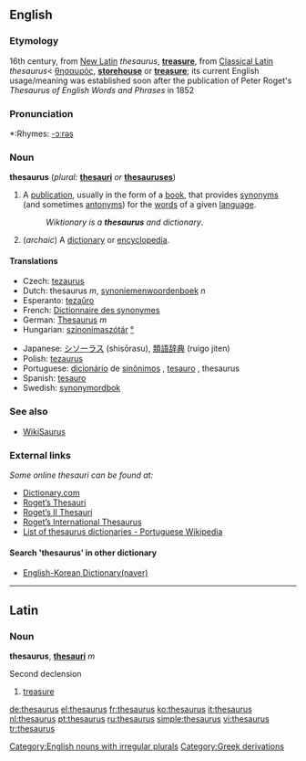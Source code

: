 {{wikipedia}}
{{see|Thesaurus}}
==English==
===Etymology===
16th century, from [[New Latin]] ''thesaurus'', '''[[treasure]]''', from [[Classical Latin]] ''thesaurus''< {{Gr.}} [[θησαυρός]], '''[[storehouse]]''' or '''[[treasure]]'''; its current English usage/meaning was established soon after the publication of Peter Roget's ''Thesaurus of English Words and Phrases'' in 1852

===Pronunciation===
*:Rhymes: [[Rhymes:English:-ɔːrəs|-ɔːrəs]]

===Noun===
'''thesaurus'''  (''plural:'' '''[[thesauri]]''' ''or'' '''[[thesauruses]]''')

# A [[publication]], usually in the form of a [[book]], that provides [[synonym]]s (and sometimes [[antonym]]s) for the [[word]]s of a given [[language]].
#:''Wiktionary is a '''thesaurus''' and dictionary''.
# (''archaic'') A [[dictionary]] or [[encyclopedia]].

====Translations====
{{top}}
*Czech: [[tezaurus#Czech|tezaurus]] {{m}}
*Dutch: thesaurus ''m'', [[synoniemenwoordenboek]] ''n''
*Esperanto: [[tezaŭro]]
*French: [[Dictionnaire des synonymes]]
*German: [[Thesaurus]] ''m''
*Hungarian: [[szinonímaszótár]] [[:hu:szinonímaszótár|°]]
{{mid}}
*Japanese: [[シソーラス]] (shisōrasu), [[類語辞典]] (ruigo jiten)
*Polish: [[tezaurus]] {{m}}
*Portuguese: [[dicionário]] de [[sinônimos]] {{m}}, [[tesauro]] {{m}}, thesaurus {{m}}
*Spanish: [[tesauro]] {{m}}
*Swedish: [[synonymordbok]]
{{bottom}}

=== See also ===
* [[WikiSaurus]]

===External links===
''Some online thesauri can be found at:''
* [http://dictionary.reference.com/  Dictionary.com]  
* [http://www.bartleby.com/thesauri/  Roget’s Thesauri]
* [http://www.bartleby.com/62/  Roget’s II Thesauri]
* [http://www.bartleby.com/110/  Roget’s International Thesaurus]
* [http://pt.wikipedia.org/wiki/Dicion%C3%A1rios_on-line#Tesauro_.28thesaurus.29   List of thesaurus dictionaries - Portuguese Wikipedia]

====Search 'thesaurus' in other dictionary====
* [http://endic.naver.com/endic.nhn?docid=1161100&rd=s  English-Korean Dictionary(naver)]
----

==Latin==
===Noun===
'''thesaurus''', '''[[thesauri]]''' ''m''

Second declension

#[[treasure]]

[[Category:English nouns with irregular plurals]]
[[Category:Greek derivations]]

[[de:thesaurus]]
[[el:thesaurus]]
[[fr:thesaurus]]
[[ko:thesaurus]]
[[it:thesaurus]]
[[nl:thesaurus]]
[[pt:thesaurus]]
[[ru:thesaurus]]
[[simple:thesaurus]]
[[vi:thesaurus]]
[[tr:thesaurus]]